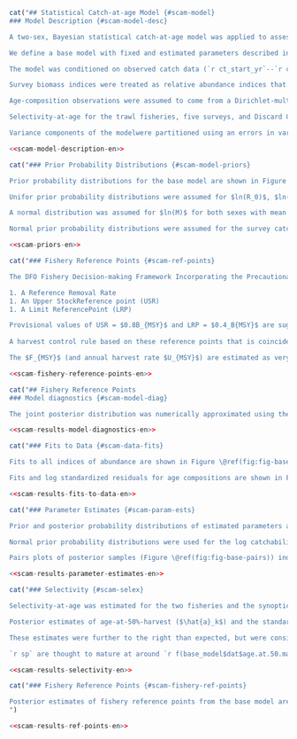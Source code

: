 ```r
cat("## Statistical Catch-at-age Model {#scam-model}
### Model Description {#scam-model-desc}

A two-sex, Bayesian statistical catch-at-age model was applied to assess the coastwide stock status of `r sp`. The model is based on the Integrated Statistical Catch Age Model (iSCAM) framework, @martell2011. Full model details are provided in Appendix XX.

We define a base model with fixed and estimated parameters described in Table \@ref(tab:param-settings-table). A total of `r num_params` model parameters were conditionally estimated by the base model (Table \@ref(tab:param-settings-table) show some of these). The model estimated time series of log recruitment anomalies and log fishing mortality rates; and time-invariant values of unfished recruitment, steepness of the Beverton-Holt stock-recruit relationship, natural mortality, average recruitment and logistic selectivity parameters for the two commercial fisheries and the four synoptic surveys. Prior probability distributions for the base model are shown in Table \@ref(tab:param-settings-table) and Figure \@ref(fig:fig-base-priors-posts) and described in Section \@ref(scam-model-priors). Model sensitivity to fixed parameters and to assumed prior probability distributions are presented in a later section.

The model was conditioned on observed catch data (`r ct_start_yr`--`r ct_end_yr`), which were assumed to be known without error. The model was fit to five survey indices of abundance, the Discard CPUE index, and to age composition data from the two commercial fisheries and the four synoptic surveys. Biological parameters determining weight-at-age and maturity-at-age schedules were estimated independently (Appendix XX) and input to the assessment model as fixed parameters that remained constant over time.

Survey biomass indices were treated as relative abundance indices that are directly proportional to the survey vulnerable biomass at the beginning of each year. Observation errors in relative abundance indices were assumed to be log-normally distributed. The catchability parameter $q_k$ was estimated for each index $k$. Prior probability distributions for $ln(q_k)$ are described in Section \@ref(sec:scam-priors-en).

Age-composition observations were assumed to come from a Dirichlet-multinomial distribution. No age-reading errors were assumed.

Selectivity-at-age for the trawl fisheries, five surveys, and Discard CPUE index was modelled usinga two-parameter logistic function with asymptote at 1. Age-at-50%-vulnerability($\hat{a}_k$) and the standard deviation of the logistic selectivity curve ($\hat{\gamma}_k$) for each gear $k$ were estimated for the trawl fisheries and the synoptic surveys. No age composition data were available for the `r hsmas` and `r dcpue` so selectivity was fixed with $\hat{a}_k = 9$ and $\hat{\gamma}_k = 1.5$, similar to estimated values for the other gears. Sensitivity runs (not included in this document) indicated that there was little model sensitivity to this assumption.

Variance components of the modelwere partitioned using an errors in variables approach. The key variance parameter is the inverse of the total variance (i.e., $\vartheta^2$, total precision). The total variance is partitioned into observation and process error components by the model parameter $\rho$ which represents the proportion of the total variance that is due to observation error (@punt1999; @deriso2007). The total variance is partitioned into observation errors ($\sigma$) and process errors ($\tau$) using Eq. XX (from appendix D in 2015). The parameters $\vartheta^2$ and $\rho$ were fixed in the current assessment (Table \@ref(tab:param-settings-table)) at values that gave $\sigma = 0.2$ and $\tau = 0.8$. See Section XX for sensitivity analyses to this assumption. See Appendix XX for further details on the treatment of variance in this assessment.")
```

```r
<<scam-model-description-en>>
```

```r
cat("### Prior Probability Distributions {#scam-model-priors}

Prior probability distributions for the base model are shown in Figure \@ref(fig:fig-base-priors-posts) and Table \@ref(tab:param-settings-table). Model sensitivities to assumed prior distributions are presented in Sections XX, XX, and XX.

Unifor prior probability distributions were assumed for $ln(R_0)$, $ln(R)$, $ln(R_{init})$ and selectivity parameters (Table \@ref(tab:param-settings-table)). A Beta distribution was assumed for the steepness ($h$) of the stock-recruit relationship, with shape parameters that resulted in a distribution with mean = $0.85$ and CV = $0.10$ (Beta($\alpha = 14.15$, $\beta = 2.497$)). This prior was based on a literature review on steepness parameters for Pacific flatfish species done by @holt2016 and was used in the 2015 `r sp` assessment. A review of steepness estimates for flatfish species by @maunder2012 suggested that flatfish steepness using a Beverton-Holt stock-recruit relationship may be around $0.94$ (where $h$ approaching $1.0$ implies recruitment is independent of spawning biomass).

A normal distribution was assumed for $ln(M)$ for both sexes with mean = $ln(0.35)$ and SD = $1.2$ for males and mean = $ln(0.2)$ and SD = $1.2$ for females (in log space). @holt2016 reviewed the literature and stock assessments and assumed a prior probability distribution for M with mean = $0.2$ in their assessment of British Columbia RockSole (*Lepidopsetta spp.*). @spies2013 assumed a value of M = $0.35$ for males and M = $0.2$ for females in the assessment of Gulf of Alaska Arrowtooth Flounder, as well as for the Bering Sea Aleutian Islands stock (@spies2013).

Normal prior probability distributions were assumed for the survey catchability parameters $q_k$ for each survey $k$, where $2 <= k <= 5$. Normal distributions with mean = $ln(0.5)$ and SD = $1.5$ in log space were selected because the survey estimates of biomass were derived from swept area analysis (Eqs. \@ref(eq:swept-area), \@ref(eq:cpue-density), and \@ref(eq:survey-biomass-variance)) and could therefore reasonably be expected to be within 1–2 orders of magnitude of unity. A large standard deviation was used to reflect ignorance of the scale ofthe swept area analysis compared with the true biomass.")
```

```r
<<scam-priors-en>>
```

```r
cat("### Fishery Reference Points {#scam-ref-points}

The DFO Fishery Decision-making Framework Incorporating the Precautionary Approach(PA) policy [@dfo2009] requires stock status to be characterized using three reference points:

1. A Reference Removal Rate
1. An Upper StockReference point (USR)
1. A Limit ReferencePoint (LRP)

Provisional values of USR = $0.8B_{MSY}$ and LRP = $0.4_B{MSY}$ are suggested in the absence of stock-specific reference points. The framework suggests a limit reference removal rate of $F_{MSY}$. Therefore, we refer to the reference removal rate as the limit removal rate (LRR) throughout this document.
 
A harvest control rule based on these reference points that is coincident with the choice of LRP, USR, and LRR would apply a linear reduction in fishing mortality as the stock falls below the USR, and would cease fishing when the stock reaches the LRP. This relationship has been illustrated as a figure many times and is depicted in Figure 6, @grandin2017.

The $F_{MSY}$ (and annual harvest rate $U_{MSY}$) are estimated as very large in this model due to selectivity being greater than maturity, as described in section XX. We therefore present alternative candidate reference points for `r sp` that are less reliant on estimated selectivity. We suggest an USR = $0.4B_0$ and a LRP = $0.2B_0$. These thresholds are consistent with biomass targets and limits in place in other jusrisdictions including Australia [@smith2007] and the U.S.A. [@restropo1998]. They were also used in the last assessment for `r sp` in `r bc` [@grandin2017].")
```

```r
<<scam-fishery-reference-points-en>>
```


```r
cat("## Fishery Reference Points
### Model diagnostics {#scam-model-diag}

The joint posterior distribution was numerically approximated using the Markov Chain Monte Carlo (MCMC) routines built into AD Model Builder [@fournier2012]. For the base model and all sensitivity cases, posterior samples were drawn systematically every `r f(mcmc_sample_freq)` iterations from a chain of length `r f(mcmc_chain_length)`, resulting in `r f(mcmc_num_samples)` posterior samples (the first 1,000 samples were dropped to allow for suffcient burn-in). Convergence was diagnosed using visual inspection of the traceplots (Figure \@ref(fig:fig-base-trace)) and visual examination of autocorrelation in posterior chains (Figure \@ref(fig:fig-base-autocor)). Autocorrelation was minor for all parameters and there was no strong evidence for lack of convergence.")
```

```r
<<scam-results-model-diagnostics-en>>
```

```r
cat("### Fits to Data {#scam-data-fits}

Fits to all indices of abundance are shown in Figure \@ref(fig:fig-base-index-fits). Fits to the indices of abundance appeared reasonable, with all but one credible intervals for fits falling within the CV for the indices. The `r wcvis` has a large fluctuation high and low for successive years of the survey from 2008-2016 which is difficult for the model to fit. In that case, the model fit in between the points which is reasonable. The `r qcs` had reasonable fits except for the 2016 point which is underestimated and not within the uncertainty range. The `r dcpue` fit particularly well. It is the only index to have a value for every year in the assessment year range. Log standardized residuals (Figure \@ref(fig:fig-base-index-resids)) show mostly even distribution of positive and negative residuals, with only the `r dcpue` having a slight tendency to be estimated low.

Fits and log standardized residuals for age compositions are shown in Figures \@ref(fig:fig-base-age-fits-ft)-\@ref(fig:fig-base-age-resids-wchgs). Fits were reasonable and there were no strong patterns in the residuals. There was a slight tendency toward overfitting the age compositions overall with this model.")
```

```r
<<scam-results-fits-to-data-en>>
```

```r
cat("### Parameter Estimates {#scam-param-ests}

Prior and posterior probability distributions of estimated parameters are shown in Figure \@ref(fig:fig-base-priors-posts). The median and credible interval (2.5th and 97.5th percentile) posterior parameter estimates are shown in Table \@ref(tab:param-estimates-table). With the exception of steepness, the posterior estimates did not appear to be strongly infuenced by the prior probability distributions. The posterior probability distribution for steepness, $h$, was very similar to the prior distribution, suggesting that there was little information about this parameter in the available data. Sensitivity to the assumed prior for steepness is tested in section XX. 

Normal prior probability distributions were used for the log catchability parameters $ln(q_k)$ for the indices of abundance (Figure \@ref(fig:fig-base-priors-posts)). Posterior estimates tended to overlap with the left-hand tail of the prior distributions for each index. Sensitivity analyses (discussed in Section XX) indicated that posterior estimates of catchability were sensitive to the mean and standard deviation of the prior distribution.

Pairs plots of posterior samples (Figure \@ref(fig:fig-base-pairs)) indicated that posterior estimates of $R_0$ and $\bar(R)$ were negatively correlated with the catchability parameters. This and the infuence of the prior distributions on posterior estimates of catchability indicated that there was limited information in the available data to estimate these important scaling parameters.")
```

```r
<<scam-results-parameter-estimates-en>>
```

```r
cat("### Selectivity {#scam-selex}

Selectivity-at-age was estimated for the two fisheries and the synoptic surveys (Figures \@ref(fig:fig-base-mcmc-selex) and \@ref(fig:fig-base-mcmc-selex-qcs)). The `r dcpue` and `r hsmas` fixed selectivities are also shown in Figure \@ref(fig:fig-base-mcmc-selex). Selectivity was blocked into two time periods for the `r qcs`, `r ct_start_yr`-`r base_model$ctl$start.yr.time.block[3, 2] - 1`, and `r base_model$ctl$start.yr.time.block[3, 2]`-`r base_model$dat$end.yr`. This was done to improve fits to the indices and diagnostics.

Posterior estimates of age-at-50%-harvest ($\hat{a}_k$) and the standard deviation in the logistic selectivity ogive ($\hat{\gamma}_k$) are provided in Table \@ref(tab:param-estimates-table). The median posterior estimates of age-at-50%-harvest were for females for all gears except for the `r wchgs` which had a much higher estimate for males compared to females. The estimates of standard deviation were similar between sexes.

These estimates were further to the right than expected, but were consistent with the available age composition data (Figure XX), which indicate very few observations of younger fish, especially in the latter part of the timeseries. Numerous tests of alternative model confgurations did not result in a lower estimate of age-at-50%-harvest for any gear/sex combination.

`r sp` are thought to mature at around `r f(base_model$dat$age.at.50.mat[1], 1)` years of age for females and `r f(base_model$dat$age.at.50.mat[2], 1)` years of age for females (Figure XX). Therefore, it appears that individuals have several opportunities to spawn before they become vulnerable to the fishery. This in turn resulted in estimates of maximum sustainable harvest rate $U_{MSY}$ approaching 1 (discussed in section XX), implying that under theoretical equilibrium conditions, all of the vulnerable (i.e., fully-selected) biomass could be harvested because the population could be sustained by younger spawners that are invulnerable to the fishery. This isa theoretical condition subject to the assumptions in the stock assessment model and the data limitations therein. We strongly advise against this as a harvest strategy and suggest that the age-at-50%-harvest in the trawl fisheries are a primary axis of uncertainty in this stock assessment.")
```
```r
<<scam-results-selectivity-en>>
```

```r
cat("### Fishery Reference Points {#scam-fishery-ref-points}

Posterior estimates of fishery reference points from the base model are provided in Table \@ref(tab:reference-points-table) and Figure 18. The posterior unfshedfemale spawning biomass(B0)was highly uncertain, with median 492, 062 t and credibility interval ranging from 249, 722 t to 1, 245, 031 t (Table6).Posterior credibility intervalsfor the candidate LRP 0.2B0 and USR 0.4B0 are also provided in Table6.
")
```

```r
<<scam-results-ref-points-en>>
```

